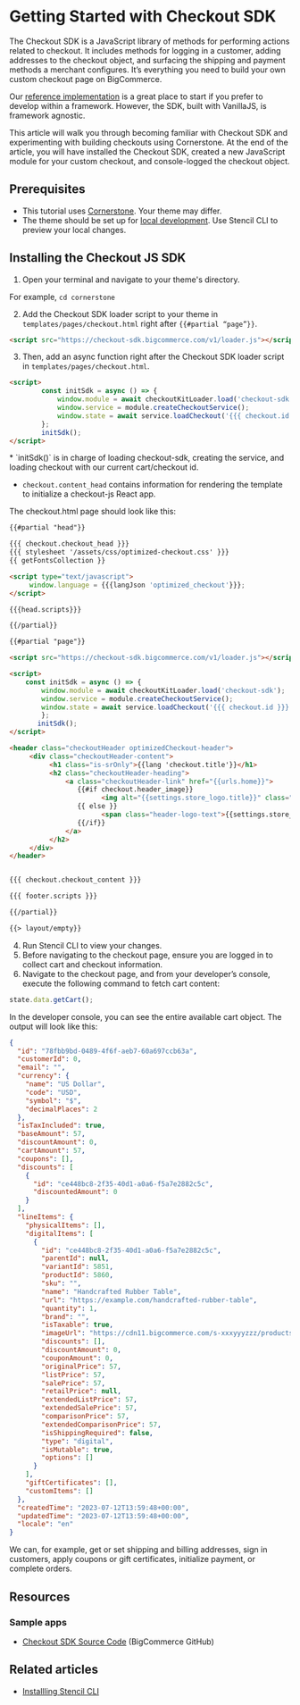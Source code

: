 # Getting Started with Checkout SDK

The Checkout SDK is a JavaScript library of methods for performing actions related to checkout. It includes methods for logging in a customer, adding addresses to the checkout object, and surfacing the shipping and payment methods a merchant configures. It’s everything you need to build your own custom checkout page on BigCommerce.

Our [reference implementation](https://github.com/bigcommerce/checkout-js) is a great place to start if you prefer to develop within a framework. However, the SDK, built with VanillaJS, is framework agnostic. 

This article will walk you through becoming familiar with Checkout SDK and experimenting with building checkouts using Cornerstone. At the end of the article, you will have installed the Checkout SDK, created a new JavaScript module for your custom checkout, and console-logged the checkout object.

## Prerequisites
* This tutorial uses [Cornerstone](https://github.com/bigcommerce/cornerstone). Your theme may differ.
* The theme should be set up for [local development](/docs/storefront/stencil/cli/install). Use Stencil CLI to preview your local changes.

## Installing the Checkout JS SDK

1. Open your terminal and navigate to your theme's directory.

For example, `cd cornerstone`

2. Add the Checkout SDK loader script to your theme in `templates/pages/checkout.html` right after `{{#partial “page”}}`. 

```html copy    
<script src="https://checkout-sdk.bigcommerce.com/v1/loader.js"></script>
```

3. Then, add an async function right after the Checkout SDK loader script in `templates/pages/checkout.html`.

```html showLineNumbers copy   
<script>
        const initSdk = async () => {
            window.module = await checkoutKitLoader.load('checkout-sdk');
            window.service = module.createCheckoutService();
            window.state = await service.loadCheckout('{{{ checkout.id }}}');
        };
        initSdk();
</script>
```
<Callout type="info">
* `initSdk()` is in charge of loading checkout-sdk, creating the service, and loading checkout with our current cart/checkout id.

* `checkout.content_head` contains information for rendering the template to initialize a checkout-js React app.
</Callout>

The checkout.html page should look like this:

```html showLineNumbers copy
{{#partial "head"}}

{{{ checkout.checkout_head }}}
{{{ stylesheet '/assets/css/optimized-checkout.css' }}}
{{ getFontsCollection }}

<script type="text/javascript">
     window.language = {{{langJson 'optimized_checkout'}}};
</script>

{{{head.scripts}}}

{{/partial}}

{{#partial "page"}}

<script src="https://checkout-sdk.bigcommerce.com/v1/loader.js"></script>

<script>
    const initSdk = async () => {
        window.module = await checkoutKitLoader.load('checkout-sdk');
        window.service = module.createCheckoutService();
        window.state = await service.loadCheckout('{{{ checkout.id }}}');
        };
       initSdk();
</script>

<header class="checkoutHeader optimizedCheckout-header">
     <div class="checkoutHeader-content">
          <h1 class="is-srOnly">{{lang 'checkout.title'}}</h1>
          <h2 class="checkoutHeader-heading">
              <a class="checkoutHeader-link" href="{{urls.home}}">
                 {{#if checkout.header_image}}
                       <img alt="{{settings.store_logo.title}}" class="checkoutHeader-logo" id="logoImage" src="{{ checkout.header_image }}"/>
                 {{ else }}
                       <span class="header-logo-text">{{settings.store_logo.title}}</span>
                 {{/if}}
              </a>
          </h2>
     </div>
</header>


{{{ checkout.checkout_content }}}

{{{ footer.scripts }}}

{{/partial}}

{{> layout/empty}}
```
4. Run Stencil CLI to view your changes.
5. Before navigating to the checkout page, ensure you are logged in to collect cart and checkout information. 
6. Navigate to the checkout page, and from your developer’s console, execute the following command to fetch cart content:

```js copy
state.data.getCart();
```

In the developer console, you can see the entire available cart object. The output will look like this:

```json showLineNumbers copy
{
  "id": "78fbb9bd-0489-4f6f-aeb7-60a697ccb63a",
  "customerId": 0,
  "email": "",
  "currency": {
    "name": "US Dollar",
    "code": "USD",
    "symbol": "$",
    "decimalPlaces": 2
  },
  "isTaxIncluded": true,
  "baseAmount": 57,
  "discountAmount": 0,
  "cartAmount": 57,
  "coupons": [],
  "discounts": [
    {
      "id": "ce448bc8-2f35-40d1-a0a6-f5a7e2882c5c",
      "discountedAmount": 0
    }
  ],
  "lineItems": {
    "physicalItems": [],
    "digitalItems": [
      {
        "id": "ce448bc8-2f35-40d1-a0a6-f5a7e2882c5c",
        "parentId": null,
        "variantId": 5851,
        "productId": 5860,
        "sku": "",
        "name": "Handcrafted Rubber Table",
        "url": "https://example.com/handcrafted-rubber-table",
        "quantity": 1,
        "brand": "",
        "isTaxable": true,
        "imageUrl": "https://cdn11.bigcommerce.com/s-xxxyyyzzz/products/5860/images/588/dzn_Handcrafted-Rubber-Table-7__57890.1685111102.220.290.jpg?c=1",
        "discounts": [],
        "discountAmount": 0,
        "couponAmount": 0,
        "originalPrice": 57,
        "listPrice": 57,
        "salePrice": 57,
        "retailPrice": null,
        "extendedListPrice": 57,
        "extendedSalePrice": 57,
        "comparisonPrice": 57,
        "extendedComparisonPrice": 57,
        "isShippingRequired": false,
        "type": "digital",
        "isMutable": true,
        "options": []
      }
    ],
    "giftCertificates": [],
    "customItems": []
  },
  "createdTime": "2023-07-12T13:59:48+00:00",
  "updatedTime": "2023-07-12T13:59:48+00:00",
  "locale": "en"
}
```

<Callout type="info">
We can, for example, get or set shipping and billing addresses, sign in customers, apply coupons or gift certificates, initialize payment, or complete orders.
</Callout>


## Resources

### Sample apps
* [Checkout SDK Source Code](https://github.com/bigcommerce/checkout-sdk-js) (BigCommerce GitHub)

## Related articles
* [Installling Stencil CLI](/docs/storefront/stencil/cli/install)
